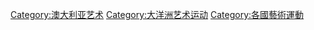 [[Category:澳大利亚艺术|Category:澳大利亚艺术]]
[[Category:大洋洲艺术运动|Category:大洋洲艺术运动]]
[[Category:各國藝術運動|Category:各國藝術運動]]